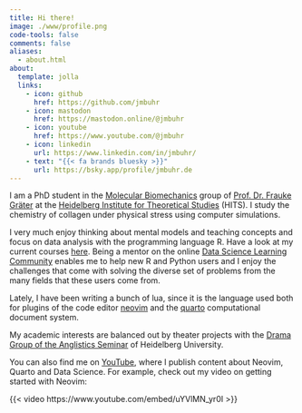 ```yaml
---
title: Hi there!
image: ./www/profile.png
code-tools: false
comments: false
aliases:
  - about.html
about:
  template: jolla
  links:
    - icon: github
      href: https://github.com/jmbuhr
    - icon: mastodon
      href: https://mastodon.online/@jmbuhr
    - icon: youtube
      href: https://www.youtube.com/@jmbuhr
    - icon: linkedin
      url: https://www.linkedin.com/in/jmbuhr/
    - text: "{{< fa brands bluesky >}}"
      url: https://bsky.app/profile/jmbuhr.de
---
```


I am a PhD student in the [Molecular Biomechanics](https://www.h-its.org/research/mbm/) group of [Prof. Dr. Frauke Gräter](https://www.h-its.org/people/prof-dr-frauke-grater/) at the [Heidelberg Institute for Theoretical Studies](https://www.h-its.org/) (HITS).
I study the chemistry of collagen under physical stress using computer simulations.

I very much enjoy thinking about mental models and teaching concepts
and focus on data analysis with the programming language R.
Have a look at my current courses [here](/teaching).
Being a mentor on the online [Data Science Learning Community](https://dslc.io/)
enables me to help new R and Python users and I enjoy the challenges that come with
solving the diverse set of problems from the many fields that these users come from.

Lately, I have been writing a bunch of lua, since it is the language used both for plugins of the code editor [neovim](https://github.com/neovim/neovim) and the [quarto](https://quarto.org/) computational document system.

My academic interests are balanced out by theater projects with the [Drama Group of the Anglistics Seminar](https://ssg-as-heidelberg.de/) of Heidelberg University.

You can also find me on [YouTube](https://www.youtube.com/@jmbuhr), where I publish content about Neovim, Quarto and Data Science. For example, check out my video on getting started with Neovim:

{{< video https://www.youtube.com/embed/uYVlMN_yr0I >}}



<a rel="me" href="https://mastodon.online/@jmbuhr"></a>

